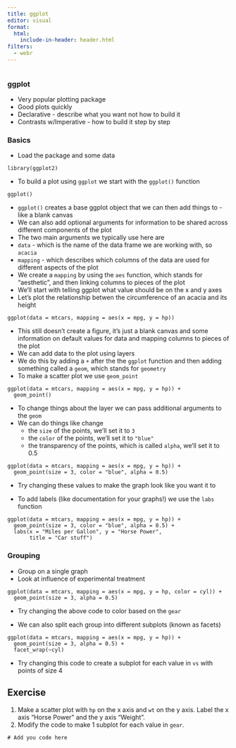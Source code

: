 ```yaml
---
title: ggplot
editor: visual
format:
  html:
    include-in-header: header.html
filters:
  - webr
---
```


<html>
<script type="module">

//=== WebR setup ===

import { WebR } from 'https://webr.r-wasm.org/latest/webr.mjs'; 
globalThis.webR = new WebR(); 
await globalThis.webR.init(); 
globalThis.webRCodeShelter = await new globalThis.webR.Shelter();
await globalThis.webR.installPackages(['ggplot2'])

</script>
</html>

```r
```

### ggplot

* Very popular plotting package
* Good plots quickly
* Declarative - describe what you want not how to build it
* Contrasts w/Imperative - how to build it step by step
  
### Basics

* Load the package and some data

```webr
library(ggplot2)
```

* To build a plot using `ggplot` we start with the `ggplot()` function

```webr
ggplot()
```

* `ggplot()` creates a base ggplot object that we can then add things to - like a blank canvas
* We can also add optional arguments for information to be shared across different components of the plot
* The two main arguments we typically use here are 
* `data` - which is the name of the data frame we are working with, so `acacia`
* `mapping` - which describes which columns of the data are used for different aspects of the plot
* We create a `mapping` by using the `aes` function, which stands for "aesthetic", and then linking columns to pieces of the plot
* We'll start with telling ggplot what value should be on the x and y axes
* Let's plot the relationship betwen the circumference of an acacia and its height

```webr
ggplot(data = mtcars, mapping = aes(x = mpg, y = hp))
```

* This still doesn't create a figure, it's just a blank canvas and some information on
  default values for data and mapping columns to pieces of the plot
* We can add data to the plot using layers
* We do this by adding a `+` after the the `ggplot` function and then adding something called a `geom`, which stands for `geometry`
* To make a scatter plot we use `geom_point`

```webr
ggplot(data = mtcars, mapping = aes(x = mpg, y = hp)) +
  geom_point()
```
  
* To change things about the layer we can pass additional arguments to the `geom`
* We can do things like change
  * the `size` of the points, we'll set it to `3`
  * the `color` of the points, we'll set it to `"blue"`
  * the transparency of the points, which is called `alpha`, we'll set it to 0.5

```webr
ggplot(data = mtcars, mapping = aes(x = mpg, y = hp)) +
  geom_point(size = 3, color = "blue", alpha = 0.5)
```

* Try changing these values to make the graph look like you want it to

* To add labels (like documentation for your graphs!) we use the `labs` function

```webr
ggplot(data = mtcars, mapping = aes(x = mpg, y = hp)) +
  geom_point(size = 3, color = "blue", alpha = 0.5) +
  labs(x = "Miles per Gallon", y = "Horse Power",
       title = "Car stuff")
```

### Grouping

* Group on a single graph
* Look at influence of experimental treatment

```webr
ggplot(data = mtcars, mapping = aes(x = mpg, y = hp, color = cyl)) +
  geom_point(size = 3, alpha = 0.5)
```

* Try changing the above code to color based on the `gear`

* We can also split each group into different subplots (known as facets)

```webr
ggplot(data = mtcars, mapping = aes(x = mpg, y = hp)) +
  geom_point(size = 3, alpha = 0.5) +
  facet_wrap(~cyl)
```

* Try changing this code to create a subplot for each value in `vs` with points of size 4

::: {.callout-note}

## Exercise

1. Make a scatter plot with `hp` on the x axis and `wt` on the y axis. Label the x axis "Horse Power" and the y axis “Weight”.
2. Modify the code to make 1 subplot for each value in `gear`.

```webr
# Add you code here
```
:::
